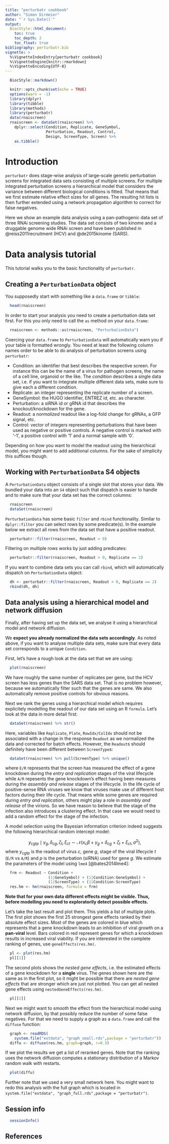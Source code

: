 ```yaml
---
title: "perturbatr cookbook"
author: "Simon Dirmeier"
date: "`r Sys.Date()`"
output:
  BiocStyle::html_document:
    toc: true
    toc_depth: 2
    toc_float: true
bibliography: perturbatr.bib
vignette: >
  %\VignetteIndexEntry{perturbatr cookbook}
  %\VignetteEngine{knitr::rmarkdown}
  %\VignetteEncoding{UTF-8}
---
```

```r
  BiocStyle::markdown()
```

```r
  knitr::opts_chunk$set(echo = TRUE)
  options(warn = -1)
  library(dplyr)
  library(tibble)
  library(methods)
  library(perturbatr)
  data(rnaiscreen)
  rnaiscreen <- dataSet(rnaiscreen) %>%    
    dplyr::select(Condition, Replicate, GeneSymbol,
                  Perturbation, Readout, Control, 
                  Design, ScreenType, Screen) %>%
    as.tibble()
```

# Introduction

`perturbatr` does stage-wise analysis of large-scale genetic
 perturbation screens for integrated data sets consisting of multiple screens.
 For multiple integrated perturbation screens a hierarchical model that
 considers the variance between different biological conditions is fitted.
 That means that we first estimate relative effect sizes for all genes.
 The resulting hit lists is then further extended using a network
 propagation algorithm to correct for false negatives.

Here we show an example data analysis using a pan-pathogenic data set of 
three RNAi screening studies.
The data set consists of two kinome and a druggable genome wide RNAi screen 
and have been 
published in @reiss2011recruitment (HCV) and @de2015kinome (SARS).

# Data analysis tutorial

This tutorial walks you to the basic functionality of `perturbatr`.

## Creating a `PerturbationData` object

You supposedly start with something like a `data.frame` or `tibble`:

```r
  head(rnaiscreen)
```

In order to start your analysis you need to create a perturbation data set first.
For this you only need to call the `as` method on your `data.frame`:

```r
  rnaiscreen <- methods::as(rnaiscreen, "PerturbationData")
```

Coercing your `data.frame` to `PerturbationData` will automatically warn you if
your table is formatted wrongly. You need at least the following column names
order to be able to do analysis of perturbation screens using `perturbatr`:

* Condition: an identifier that best describes the respective screen. 
For instance this can be the name of a virus for pathogen screens, the name 
of a cell line, organoid or the like. The *condition* describes a single data 
set, i.e. if you want to integrate multiple different data sets, make sure to 
give each a different condition.
* Replicate: an integer representing the replicate number of a screen.
* GeneSymbol: the HUGO identifier, ENTREZ id, etc. as character.
* Perturbation: a siRNA id or gRNA id that describes the knockout/knockdown for 
the gene.
* Readout: a *normalized* readout like a log-fold change for gRNAs, 
a GFP signal, etc.
* Control: vector of integers representing perturbations that have been
used as negative or positive controls. A negative control is marked with
'-1', a positive control with '1' and a normal sample with '0'.

Depending on how you want to model the readout using the hierarchical model, 
you might want to add additional
columns. For the sake of simplicity this suffices though.

## Working with `PerturbationData` S4 objects

A `PerturbationData` object consists of a single slot that stores your data. We
bundled your data into an `S4` object such that dispatch is easier to handle
and to make sure that your data set has the correct columns:

```r
  rnaiscreen
  dataSet(rnaiscreen)
```

`PerturbationData` has some basic `filter` and `rbind` functionality.
Similar to `dplyr::filter` you can select rows by some predicate(s). In the
example below we extract all rows from the data set that have a positive
readout.

```r
  perturbatr::filter(rnaiscreen, Readout > 0)
```

Filtering on multiple rows works by just adding predicates:
```r
  perturbatr::filter(rnaiscreen, Readout > 0, Replicate == 2)
```

If you want to combine data sets you can call `rbind`, which will 
automatically dispatch on `PerturbationData` object:
```r
  dh <- perturbatr::filter(rnaiscreen, Readout > 0, Replicate == 2)
  rbind(dh, dh)
```

## Data analysis using a hierarchical model and network diffusion

Finally, after having set up the data set, we analyse it using a hierarchical 
model and network diffusion. 

We **expect you already normalized the data sets accordingly**. 
As noted above, if you want to analyse multiple data sets, make sure that
every data set corresponds to a unique `Condition`.

First, let's have a rough look at the data set that we are using:
```r
  plot(rnaiscreen)
```

We have roughly the same number of replicates per gene, but the HCV screen has
less genes
than the SARS data set. That is no problem however, because we automatically 
filter such that the genes are same.
We also automatically remove positive controls for obvious reasons.

Next we rank the genes using a hierarchical model which requires explicitely
modelling the readout of our data set using an
R `formula`. Let's look at the data in more detail first:

```r
  dataSet(rnaiscreen) %>% str()
```

Here, variables like `Replicate`, `Plate`, `RowIdx/ColIdx` should not be 
associated with a change in the response `Readout` as we normalized the data 
and corrected for batch effects.
However, the `Readout`s should definitely have been different between 
`ScreenType`s:

```r
  dataSet(rnaiscreen) %>% pull(ScreenType) %>% unique()
```

where `E/R` represents that the screen has measured the effect of a gene 
knockdown during the *entry and replication* stages of the viral 
lifecycle while `A/R` repesents the gene knockdown's effect having been 
measures during the *assembly and release* stages of the lifecycle.
In the life cycle of positive-sense RNA viruses we know 
that viruses make use of different host factors during their life cycle. 
That means while some genes are required during *entry and replication*, 
others might play a role in *assembly and release* of the virions. 
So we have reason to believe that the stage of the infection also introduces 
a clustering effect. In that case we would need to add a random effect 
for the stage of the infection.

A model selection using the Bayesian information criterion indeed suggests 
the following hierarchical random intercept model:

$$y_{cgtp} \mid\gamma_g, \delta_{cg}, \zeta_t , \xi_{ct} \sim \mathcal{N}(x_c \beta + \gamma_g  + \delta_{cg} + \zeta_t + \xi_{ct},  \sigma^2),$$
where $y_{cgtp}$ is the readout of virus $c$, gene $g$, stage of the viral
lifecycle $t$ (`E/R` vs `A/R`) and $p$ is the perturbation (siRNA) used for
gene $g$.
We estimate the parameters of the model using `lme4` [@bates2014lme4]:

```r
  frm <- Readout ~ Condition +
                   (1|GeneSymbol) + (1|Condition:GeneSymbol) +
                   (1|ScreenType) + (1|Condition:ScreenType)
  res.hm <- hm(rnaiscreen, formula = frm)
```

**Note that for your own data different effects might be visible. Thus,** 
**before modelling you need to exploratorily detect possible effects.**

Let's take the last result and plot them. This yields a list of multiple
plots. The first plot shows the first 25 strongest gene effects ranked by their
absolute effect sizes. Most of the genes are colored in blue which represents
that a
gene knockdown leads to an inhibition of viral growth on a **pan-viral** level. 
Bars colored in red represent genes for which a knockdown results in increased 
viral viability.
If you are interested in the complete ranking of genes, use 
`geneEffects(res.hm)`.

```r
  pl <- plot(res.hm)
  pl[[1]]
```

The second plots shows the *nested gene effects*, i.e. the estimated effects of
a gene knockdown for a **single** virus. The genes shown here are the same as
in the first plot,
so it might be possible that there are *nested gene effects* that are stronger
which are just not plotted.
You can get all nested gene effects using `nestedGeneEffects(res.hm)`.

```r
  pl[[2]]
```

Next we might want to *smooth* the effect from the hierarchical model using 
network diffusion, by that possibly reduce the number of some false negatives.
For that we need to supply a graph as a `data.frame` and call the `diffuse`
function:

```r
  graph <- readRDS(
    system.file("extdata", "graph_small.rds",package = "perturbatr"))
  diffu <- diffuse(res.hm, graph=graph, r=0.3)
```

If we plot the results we get a list of reranked genes. Note that the
ranking uses the network diffusion computes a stationary distribution
of a Markov random walk with restarts.
```r
  plot(diffu)
```
Further note that we used a very small network here. You might want to redo
this analysis with the full graph which is located in 
`system.file("extdata", "graph_full.rds",package = "perturbatr")`.

## Session info

```r
  sessionInfo()
```

## References
